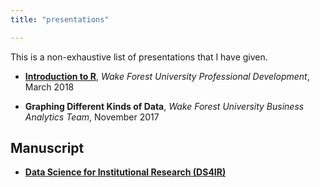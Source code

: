 ```yaml
---
title: "presentations"

---
```


This is a non-exhaustive list of presentations that I have given.

* [**Introduction to R**](https://github.com/medewitt/intro_to_r/blob/master/presentations/intro_presentation.pdf), _Wake Forest University Professional Development_, March 2018

* **Graphing Different Kinds of Data**, _Wake Forest University Business Analytics Team_, November 2017

## Manuscript

* [**Data Science for Institutional Research (DS4IR)**](ds4ir)